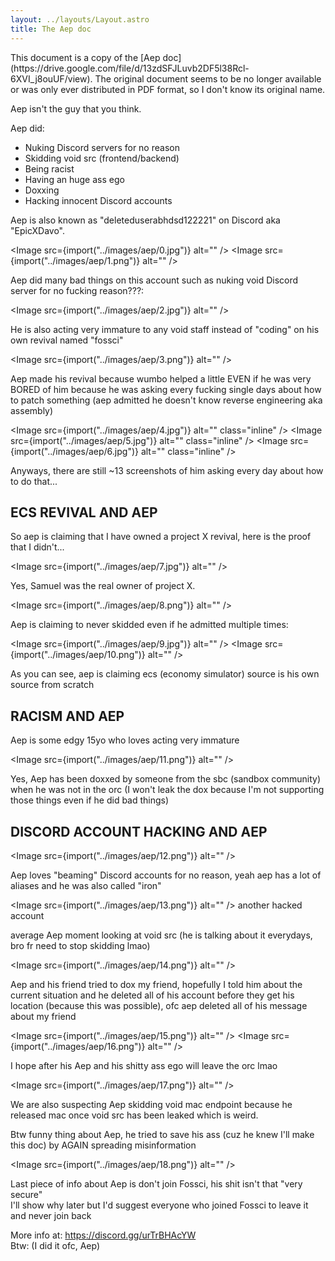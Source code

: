 ```yaml
---
layout: ../layouts/Layout.astro
title: The Aep doc
---
```



<div class="notification">
	This document is a copy of the [Aep
	doc](https://drive.google.com/file/d/13zdSFJLuvb2DF5l38Rcl-6XVI_j8ouUF/view).
	The original document seems to be no longer available or was only ever distributed in PDF format, so I don't know its
	original name.
</div>

Aep isn't the guy that you think.

Aep did:

-   Nuking Discord servers for no reason
-   Skidding void src (frontend/backend)
-   Being racist
-   Having an huge ass ego
-   Doxxing
-   Hacking innocent Discord accounts

Aep is also known as "deleteduserabhdsd122221" on Discord aka "EpicXDavo".

<Image src={import("../images/aep/0.jpg")} alt="" />
<Image src={import("../images/aep/1.png")} alt="" />

Aep did many bad things on this account such as nuking void Discord server for no fucking reason???:

<Image src={import("../images/aep/2.jpg")} alt="" />

He is also acting very immature to any void staff instead of "coding" on his own revival named "fossci"

<Image src={import("../images/aep/3.png")} alt="" />

Aep made his revival because wumbo helped a little EVEN if he was very BORED of him because he was asking every fucking single days about how to patch something (aep admitted he doesn't know reverse engineering aka assembly)

<Image src={import("../images/aep/4.jpg")} alt="" class="inline" />
<Image src={import("../images/aep/5.jpg")} alt="" class="inline" />
<Image src={import("../images/aep/6.jpg")} alt="" class="inline" />

Anyways, there are still ~13 screenshots of him asking every day about how to do that...

## ECS REVIVAL AND AEP

So aep is claiming that I have owned a project X revival, here is the proof that I didn't...

<Image src={import("../images/aep/7.jpg")} alt="" />

Yes, Samuel was the real owner of project X.

<Image src={import("../images/aep/8.png")} alt="" />

Aep is claiming to never skidded even if he admitted multiple times:

<Image src={import("../images/aep/9.jpg")} alt="" />
<Image src={import("../images/aep/10.png")} alt="" />

As you can see, aep is claiming ecs (economy simulator) source is his own source from scratch

## RACISM AND AEP

Aep is some edgy 15yo who loves acting very immature

<Image src={import("../images/aep/11.png")} alt="" />

Yes, Aep has been doxxed by someone from the sbc (sandbox community) when he was not in the orc (I won't leak the dox because I'm not supporting those things even if he did bad things)

## DISCORD ACCOUNT HACKING AND AEP

<Image src={import("../images/aep/12.png")} alt="" />

Aep loves "beaming" Discord accounts for no reason, yeah aep has a lot of aliases and he was also called "iron"

<Image src={import("../images/aep/13.png")} alt="" /> another hacked account

average Aep moment looking at void src (he is talking about it everydays, bro fr need to stop skidding lmao)

<Image src={import("../images/aep/14.png")} alt="" />

Aep and his friend tried to dox my friend, hopefully I told him about the current situation and he deleted all of his account before they get his location (because this was possible), ofc aep deleted all of his message about my friend

<Image src={import("../images/aep/15.png")} alt="" />
<Image src={import("../images/aep/16.png")} alt="" />

I hope after his Aep and his shitty ass ego will leave the orc lmao

<Image src={import("../images/aep/17.png")} alt="" />

We are also suspecting Aep skidding void mac endpoint because he released mac once void src has been leaked which is weird.

Btw funny thing about Aep, he tried to save his ass (cuz he knew I'll make this doc) by AGAIN spreading misinformation

<Image src={import("../images/aep/18.png")} alt="" />

Last piece of info about Aep is don't join Fossci, his shit isn't that "very secure"  
I'll show why later but I'd suggest everyone who joined Fossci to leave it and never join back

More info at: https://discord.gg/urTrBHAcYW  
Btw: (I did it ofc, Aep)
